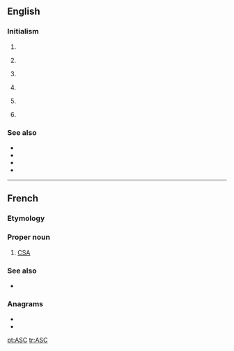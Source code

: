 {{also|asc|ásc}}
==English==

===Initialism===
{{rfc-header|Initialism}}
{{head|en|initialism}}

# {{initialism of|lang=en|[[altered]] [[state]] of [[consciousness]]}}
# {{lb|en|Australia}} {{initisalism of|lang=en|[[Australian]] [[sports|Sports]] [[commission|Commission]]}}
# {{lb|en|Canada}} {{initialism of|lang=en|[[advertising|Advertising]] [[standards|Standards]] [[Canada]]}}
# {{lb|en|UK}} {{initialism of|lang=en|[[association|Association]] of [[speakers|Speakers]] [[clubs|Clubs]]}}
# {{lb|en|UK}} {{initialism of|lang=en|[[Avon]] and [[Somerset]] [[constabulary|Constabulary]]}}
# {{lb|en|computing}} {{abbreviation of|lang=en|ASCII|gloss=American Standard Code for Information Interchange}}

===See also===
* {{pedia|lang=en|Avon and Somerset Constabulary}}
* {{pedia|lang=en|Association of Speakers Clubs}}
* {{pedia|lang=en|Advertising Standards Canada}}
* {{pedia|lang=en|Australian Sports Commission}}

----

==French==

===Etymology===
{{initialism of|lang=fr|[[Agence spatiale canadienne]]||[[Canadian Space Agency]]}}

===Proper noun===
{{fr-proper noun|f}}

# [[CSA]] {{gloss|Canadian Space Agency}}

===See also===
* {{pedia|lang=fr|Agence spatiale canadienne}}

===Anagrams===
* {{l|fr|cas}}
* {{l|fr|sac}}

[[pt:ASC]]
[[tr:ASC]]
